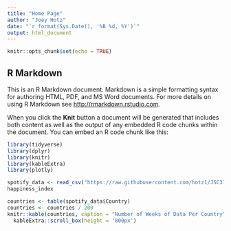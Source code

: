 ```yaml
---
title: "Home Page"
author: "Joey Hotz"
date: "`r format(Sys.Date(), '%B %d, %Y')`"
output: html_document
---
```


```r
knitr::opts_chunk$set(echo = TRUE)
```

## R Markdown

This is an R Markdown document. Markdown is a simple formatting syntax for authoring HTML, PDF, and MS Word documents. For more details on using R Markdown see <http://rmarkdown.rstudio.com>.

When you click the **Knit** button a document will be generated that includes both content as well as the output of any embedded R code chunks within the document. You can embed an R code chunk like this:

```r
library(tidyverse)
library(dplyr)
library(knitr)
library(kableExtra)
library(plotly)
```

```r
spotify_data <- read_csv("https://raw.githubusercontent.com/hotz1/JSC370-HW5/main/spotify_data_full.csv")
happiness_index
```

```r
countries <- table(spotify_data$Country)
countries <- countries / 200
knitr::kable(countries, caption = "Number of Weeks of Data Per Country") %>%
  kableExtra::scroll_box(height = '800px')
```